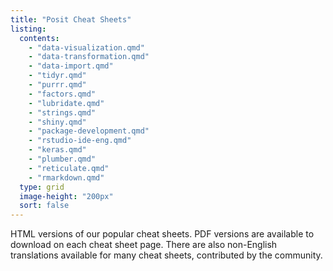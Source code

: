 ```yaml
---
title: "Posit Cheat Sheets"
listing:
  contents:
    - "data-visualization.qmd"
    - "data-transformation.qmd"
    - "data-import.qmd"
    - "tidyr.qmd"
    - "purrr.qmd"
    - "factors.qmd"
    - "lubridate.qmd"
    - "strings.qmd"
    - "shiny.qmd"
    - "package-development.qmd"
    - "rstudio-ide-eng.qmd"
    - "keras.qmd"
    - "plumber.qmd"
    - "reticulate.qmd"
    - "rmarkdown.qmd"
  type: grid
  image-height: "200px"
  sort: false
---
```


HTML versions of our popular cheat sheets.
PDF versions are available to download on each cheat sheet page.
There are also non-English translations available for many cheat sheets, contributed by the community.
